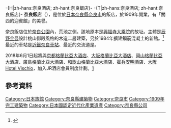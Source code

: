 {{Infobox hotel
| hotel_name = 奈良ホテル<br />Nara Hotel
| image              = Nara Hotel05s4s4272.jpg
| chain = {{tsl|ja|JR西日本ホテルズ}}、<br />{{tsl|ja|都ホテルズ&リゾーツ}}
| developer   =株式会社奈良ホテル
| owner  =[[西日本旅客鉄道|西日本旅客鉄道]]
| number_of_rooms    =129
| opening_date       =1909年10月17日
|所在地郵便番号 =630-8301
|address =奈良県奈良市高畑町1096
| coordinates        = {{coord|34|40|48.1|N|135|50|1.8|E|type:landmark_scale:2000_region:JP}}
|電話 =0742-26-3300
| website            = http://www.narahotel.co.jp/
}}
{{expand|time=2016-06-26T09:56:28+00:00}}
{{primarysources|time=2016-06-26T09:56:28+00:00}}
-{H|zh-hans:奈良酒店; zh-hant:奈良飯店}-
-{T|zh-hans:奈良酒店; zh-hant:奈良飯店}-
{{japanese|japanese=奈良ホテル|kana=ならホテル|romaji=Nara Hotel}}
'''奈良飯店'''（{{jpn|j=奈良ホテル|hg=ならホテル|rm=Nara Hoteru|f=y}}），是位於[[日本|日本]][[奈良縣|奈良縣]][[奈良市|奈良市]]的飯店，於1909年開業，有「關西的迎賓館」的美譽。

奈良飯店位於[[奈良公園|奈良公園]]內，荒池之側。該地原本是[[興福寺_(奈良市)|興福寺]][[大乘院|大乘院]]的故址。主體是[[辰野金吾|辰野金吾]]設計桃山御殿風格的木造二層建築，另於1984年擴建鋼筋混凝土的新館。<ref>{{Cite web |url=http://www.narahotel.co.jp/stay.html |title=奈良飯店網站 |access-date=2016-06-25 |archive-date=2020-12-30 |archive-url=https://web.archive.org/web/20201230153243/https://www.narahotel.co.jp/stay.html |dead-url=no }}</ref><br/>
最近的車站是[[近鐵奈良車站|近鐵奈良車站]]、最近的交流道是{{tsl|ja|天理インターチェンジ|天理東交流道}}。

2018年6月1日起將與[[京都格蘭比亞大酒店|京都格蘭比亞大酒店]]、[[大阪格蘭比亞大酒店|大阪格蘭比亞大酒店]]、[[岡山格蘭比亞大酒店|岡山格蘭比亞大酒店]]、[[廣島格蘭比亞大酒店|廣島格蘭比亞大酒店]]、[[和歌山格蘭比亞大酒店|和歌山格蘭比亞大酒店]]、[[霍兵安明酒店|霍兵安明酒店]]、[[大阪Hotel_Vischio|大阪Hotel Vischio]]，加入JR酒店會員制度計劃。[https://travel.watch.impress.co.jp/docs/news/1123624.html] {{Wayback|url=https://travel.watch.impress.co.jp/docs/news/1123624.html |date=20200814003240 }}

==參考資料==
{{reflist}}

{{DEFAULTSORT:NaraHoteru}}
[[Category:日本旅館|Category:日本旅館]]
[[Category:奈良縣建築物|Category:奈良縣建築物]]
[[Category:奈良市|Category:奈良市]]
[[Category:1909年完工建築物|Category:1909年完工建築物]]
[[Category:日本國認定近代化產業遺產|Category:日本國認定近代化產業遺產]]
[[Category:奈良縣公司|Category:奈良縣公司]]